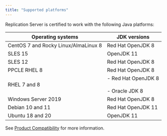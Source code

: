 ```yaml
---
title: "Supported platforms"
---
```


Replication Server is certified to work with the following Java platforms:

| Operating systems                       | JDK versions                                                                                                          |
| --------------------------------------- | ------------------------------------------------------------------------------------------------------------------------- |
| CentOS 7 and Rocky Linux/AlmaLinux 8    | Red Hat OpenJDK 8                                                                                               |
| SLES 15                                 | OpenJDK 11                                                               | 
| SLES 12                                 | Red Hat OpenJDK 8                                                                                               |
| PPCLE RHEL 8                            | Red Hat OpenJDK 8 |
| RHEL 7 and 8                            |  -   Red Hat OpenJDK 8     <br /> <br /> -   Oracle JDK 8     <br />         |
| Windows Server 2019                     | Red Hat OpenJDK 8                                                                                          |
| Debian 10 and 11                        | Red Hat OpenJDK 11                                                                          |               
| Ubuntu 18 and 20                        | OpenJDK 11                                                        |

See [Product Compatibility](https://www.enterprisedb.com/platform-compatibility#eprs) for more information.
